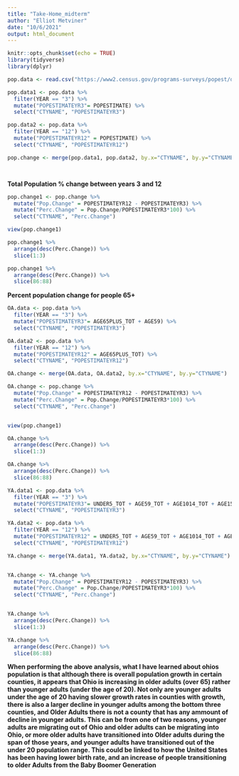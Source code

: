 ```yaml
---
title: "Take-Home_midterm"
author: "Elliot Metviner"
date: "10/6/2021"
output: html_document
---
```


```r
knitr::opts_chunk$set(echo = TRUE)
library(tidyverse)
library(dplyr)
```


```r
pop.data <- read.csv("https://www2.census.gov/programs-surveys/popest/datasets/2010-2019/counties/asrh/cc-est2019-agesex-39.csv")


```

```r
pop.data1 <- pop.data %>%
  filter(YEAR == "3") %>%
  mutate("POPESTIMATEYR3"= POPESTIMATE) %>%
  select("CTYNAME", "POPESTIMATEYR3")

pop.data2 <- pop.data %>%
  filter(YEAR == "12") %>% 
  mutate("POPESTIMATEYR12" = POPESTIMATE) %>%
  select("CTYNAME", "POPESTIMATEYR12")

pop.change <- merge(pop.data1, pop.data2, by.x="CTYNAME", by.y="CTYNAME")




```


**Total Population % change between years 3 and 12**

```r
pop.change1 <- pop.change %>%
  mutate("Pop.Change" = POPESTIMATEYR12 - POPESTIMATEYR3) %>%
  mutate("Perc.Change" = Pop.Change/POPESTIMATEYR3*100) %>%
  select("CTYNAME", "Perc.Change")

view(pop.change1) 

pop.change1 %>%
  arrange(desc(Perc.Change)) %>%
  slice(1:3)

pop.change1 %>%
  arrange(desc(Perc.Change)) %>%
  slice(86:88)
```



**Percent population change for people 65+**
```r
OA.data <- pop.data %>%
  filter(YEAR == "3") %>%
  mutate("POPESTIMATEYR3"= AGE65PLUS_TOT + AGE59) %>%
  select("CTYNAME", "POPESTIMATEYR3")

OA.data2 <- pop.data %>%
  filter(YEAR == "12") %>% 
  mutate("POPESTIMATEYR12" = AGE65PLUS_TOT) %>%
  select("CTYNAME", "POPESTIMATEYR12")

OA.change <- merge(OA.data, OA.data2, by.x="CTYNAME", by.y="CTYNAME")

OA.change <- pop.change %>%
  mutate("Pop.Change" = POPESTIMATEYR12 - POPESTIMATEYR3) %>%
  mutate("Perc.Change" = Pop.Change/POPESTIMATEYR3*100) %>%
  select("CTYNAME", "Perc.Change")


view(pop.change1) 

OA.change %>%
  arrange(desc(Perc.Change)) %>%
  slice(1:3)

OA.change %>%
  arrange(desc(Perc.Change)) %>%
  slice(86:88)

```




```r
YA.data1 <- pop.data %>%
  filter(YEAR == "3") %>%
  mutate("POPESTIMATEYR3"= UNDER5_TOT + AGE59_TOT + AGE1014_TOT + AGE1519_TOT) %>%
  select("CTYNAME", "POPESTIMATEYR3")

YA.data2 <- pop.data %>%
  filter(YEAR == "12") %>% 
  mutate("POPESTIMATEYR12" = UNDER5_TOT + AGE59_TOT + AGE1014_TOT + AGE1519_TOT) %>%
  select("CTYNAME", "POPESTIMATEYR12")

YA.change <- merge(YA.data1, YA.data2, by.x="CTYNAME", by.y="CTYNAME")


YA.change <- YA.change %>%
  mutate("Pop.Change" = POPESTIMATEYR12 - POPESTIMATEYR3) %>%
  mutate("Perc.Change" = Pop.Change/POPESTIMATEYR3*100) %>%
  select("CTYNAME", "Perc.Change")


YA.change %>%
  arrange(desc(Perc.Change)) %>%
  slice(1:3)

YA.change %>%
  arrange(desc(Perc.Change)) %>%
  slice(86:88)

```


**When performing the above analysis, what I have learned about ohios population is that although there is overall population growth in certain counties, it appears that Ohio is increasing in older adults (over 65) rather than younger adults (under the age of 20). Not only are younger adults under the age of 20 having slower growth rates in counties with growth, there is also a larger decline in younger adults among the bottom three counties, and Older Adults there is not a county that has any ammount of decline in younger adults. This can be from one of two reasons, younger adults are migrating out of Ohio and older adults can be migrating into Ohio, or more older adults have transitioned into Older adults during the span of those years, and younger adults have transitioned out of the under 20 population range. This could be linked to how the United States has been having lower birth rate, and an increase of people transitioning to older Adults from the Baby Boomer Generation**
